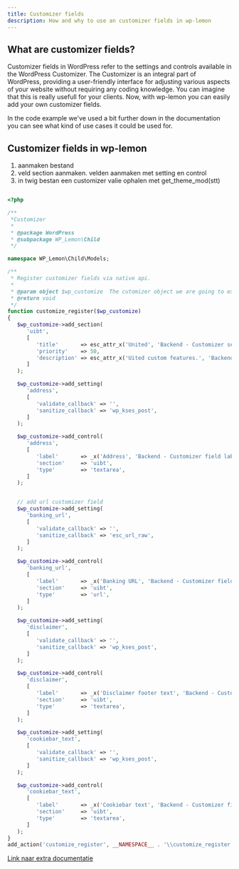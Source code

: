 ```yaml
---
title: Customizer fields
description: How and why to use an customizer fields in wp-lemon
---
```


## What are customizer fields?
Customizer fields in WordPress refer to the settings and controls available in the WordPress Customizer.
The Customizer is an integral part of WordPress, providing a user-friendly interface for adjusting various 
aspects of your website without requiring any coding knowledge. 
You can imagine that this is really usefull for your clients.
Now, with wp-lemon you can easily add your own customizer fields.

In the code example we've used a bit further down in the documentation you can see what kind of use cases it could be used for.

## Customizer fields in wp-lemon
1. aanmaken bestand
2. veld section aanmaken. velden aanmaken met setting en control
3. in twig bestan een customizer valie ophalen met get_theme_mod(stt)

``` php

<?php

/**
 *Customizer
 *
 * @package WordPress
 * @subpackage WP_Lemon\Child
 */

namespace WP_Lemon\Child\Models;

/**
 * Register customizer fields via native api.
 *
 * @param object $wp_customize  The cutomizer object we are going to extend.
 * @return void
 */
function customize_register($wp_customize)
{
   $wp_customize->add_section(
      'uibt',
      [
         'title'       => esc_attr_x('United', 'Backend - Customizer section title', 'wp-lemon'),
         'priority'    => 50,
         'description' => esc_attr_x('Uited custom features.', 'Backend - Customizer section description', 'wp-lemon'),
      ]
   );

   $wp_customize->add_setting(
      'address',
      [
         'validate_callback' => '',
         'sanitize_callback' => 'wp_kses_post',
      ]
   );

   $wp_customize->add_control(
      'address',
      [
         'label'       => _x('Address', 'Backend - Customizer field label', 'wp-lemon-child'),
         'section'     => 'uibt',
         'type'        => 'textarea',
      ]
   );


   // add url customizer field
   $wp_customize->add_setting(
      'banking_url',
      [
         'validate_callback' => '',
         'sanitize_callback' => 'esc_url_raw',
      ]
   );

   $wp_customize->add_control(
      'banking_url',
      [
         'label'       => _x('Banking URL', 'Backend - Customizer field label', 'wp-lemon-child'),
         'section'     => 'uibt',
         'type'        => 'url',
      ]
   );

   $wp_customize->add_setting(
      'disclaimer',
      [
         'validate_callback' => '',
         'sanitize_callback' => 'wp_kses_post',
      ]
   );

   $wp_customize->add_control(
      'disclaimer',
      [
         'label'       => _x('Disclaimer footer text', 'Backend - Customizer field label', 'wp-lemon-child'),
         'section'     => 'uibt',
         'type'        => 'textarea',
      ]
   );

   $wp_customize->add_setting(
      'cookiebar_text',
      [
         'validate_callback' => '',
         'sanitize_callback' => 'wp_kses_post',
      ]
   );

   $wp_customize->add_control(
      'cookiebar_text',
      [
         'label'       => _x('Cookiebar text', 'Backend - Customizer field label', 'wp-lemon-child'),
         'section'     => 'uibt',
         'type'        => 'textarea',
      ]
   );
}
add_action('customize_register', __NAMESPACE__ . '\\customize_register');


```

[Link naar extra documentatie](https://developer.wordpress.org/themes/customize-api/customizer-objects/#controls)